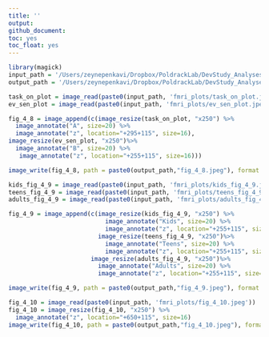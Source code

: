 ```yaml
---
title: ''
output:
github_document:
toc: yes
toc_float: yes
---
```


```r
library(magick)
input_path = '/Users/zeynepenkavi/Dropbox/PoldrackLab/DevStudy_Analyses/input/'
output_path = '/Users/zeynepenkavi/Dropbox/PoldrackLab/DevStudy_Analyses/output/figures/'
```

```r
task_on_plot = image_read(paste0(input_path, 'fmri_plots/task_on_plot.jpeg'))
ev_sen_plot = image_read(paste0(input_path, 'fmri_plots/ev_sen_plot.jpeg'))

fig_4_8 = image_append(c(image_resize(task_on_plot, "x250") %>%
  image_annotate("A", size=20) %>%
  image_annotate("z", location="+295+115", size=16),
image_resize(ev_sen_plot, "x250")%>%
  image_annotate("B", size=20) %>%
   image_annotate("z", location="+255+115", size=16)))

image_write(fig_4_8, path = paste0(output_path,"fig_4_8.jpeg"), format = "jpeg", density = 300)
```

```r
kids_fig_4_9 = image_read(paste0(input_path, 'fmri_plots/kids_fig_4_9.jpeg'))
teens_fig_4_9 = image_read(paste0(input_path, 'fmri_plots/teens_fig_4_9.jpeg'))
adults_fig_4_9 = image_read(paste0(input_path, 'fmri_plots/adults_fig_4_9.jpeg'))

fig_4_9 = image_append(c(image_resize(kids_fig_4_9, "x250") %>%
                           image_annotate("Kids", size=20) %>%
                           image_annotate("z", location="+255+115", size=16),
                         image_resize(teens_fig_4_9, "x250")%>%
                           image_annotate("Teens", size=20) %>%
                           image_annotate("z", location="+255+115", size=16),
                       image_resize(adults_fig_4_9, "x250")%>%
                         image_annotate("Adults", size=20) %>%
                         image_annotate("z", location="+255+115", size=16)))

image_write(fig_4_9, path = paste0(output_path,"fig_4_9.jpeg"), format = "jpeg", density = 300)
```

```r
fig_4_10 = image_read(paste0(input_path, 'fmri_plots/fig_4_10.jpeg'))
fig_4_10 = image_resize(fig_4_10, "x250") %>%
  image_annotate("z", location="+650+115", size=16)
image_write(fig_4_10, path = paste0(output_path,"fig_4_10.jpeg"), format = "jpeg", density = 300)
```